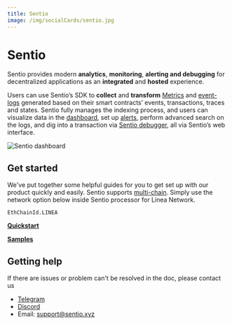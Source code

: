 ```yaml
---
title: Sentio
image: /img/socialCards/sentio.jpg
---
```


# Sentio

Sentio provides modern **analytics**, **monitoring**, **alerting and debugging** for decentralized applications as an **integrated** and **hosted** experience.

Users can use Sentio’s SDK to **collect** and **transform** [Metrics](https://docs.sentio.xyz/docs/metrics) and [event-logs](https://docs.sentio.xyz/docs/event-logs) generated based on their smart contracts’ events, transactions, traces and states. Sentio fully manages the indexing process, and users can visualize data in the [dashboard](https://docs.sentio.xyz/docs/dashboard), set up [alerts](https://docs.sentio.xyz/docs/alerts), perform advanced search on the logs, and dig into a transaction via [Sentio debugger](https://docs.sentio.xyz/docs/debugger-overview), all via Sentio’s web interface.

<div class="center-container">
  <div class="img-large">
      <img
        src="/img/get_started/tooling/data_indexers/sentio/Sentio_dashboard.png"
        alt="Sentio dashboard"
      />
  </div>
</div>

## Get started

We've put together some helpful guides for you to get set up with our product quickly and easily. Sentio supports [multi-chain](https://docs.sentio.xyz/docs/multi-chain-support). Simply use the network option below inside Sentio processor for Linea Network.

```
EthChainId.LINEA
```

[**Quickstart**](https://docs.sentio.xyz/docs/quickstart)

[**Samples**](https://docs.sentio.xyz/docs/examples)

## Getting help

If there are issues or problem can't be resolved in the doc, please contact us

- [Telegram](https://t.me/sentioxyz)
- [Discord](https://discord.gg/vSdkMYqnjb)
- Email: [support@sentio.xyz](mailto:support@sentio.xyz)
